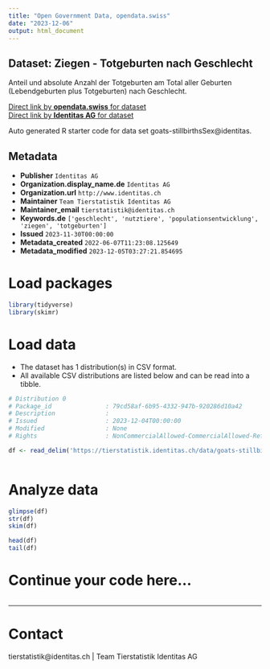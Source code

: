 ```yaml
---
title: "Open Government Data, opendata.swiss"
date: "2023-12-06"
output: html_document
---
```


## Dataset: Ziegen - Totgeburten nach Geschlecht

Anteil und absolute Anzahl der Totgeburten am Total aller Geburten (Lebendgeburten plus Totgeburten) nach Geschlecht.

[Direct link by **opendata.swiss** for dataset](https://opendata.swiss/de/dataset/ziegen-totgeburten-nach-geschlecht)<br>
[Direct link by **Identitas AG** for dataset](https://tierstatistik.identitas.ch/)

Auto generated R starter code for data set goats-stillbirthsSex@identitas.

## Metadata

- **Publisher** `Identitas AG`
- **Organization.display_name.de** `Identitas AG`
- **Organization.url** `http://www.identitas.ch`
- **Maintainer** `Team Tierstatistik Identitas AG`
- **Maintainer_email** `tierstatistik@identitas.ch`
- **Keywords.de** `['geschlecht', 'nutztiere', 'populationsentwicklung', 'ziegen', 'totgeburten']`
- **Issued** `2023-11-30T00:00:00`
- **Metadata_created** `2022-06-07T11:23:08.125649`
- **Metadata_modified** `2023-12-05T03:27:21.854695`


# Load packages

```r

library(tidyverse)
library(skimr)

```

# Load data

-   The dataset has 1 distribution(s) in CSV format.
-   All available CSV distributions are listed below and can be read into a tibble.

```r

# Distribution 0
# Package_id               : 79cd58af-6b95-4332-947b-920286d10a42
# Description              : 
# Issued                   : 2023-12-04T00:00:00
# Modified                 : None
# Rights                   : NonCommercialAllowed-CommercialAllowed-ReferenceRequired

df <- read_delim('https://tierstatistik.identitas.ch/data/goats-stillbirthsSex.csv')



```

# Analyze data

```r

glimpse(df)
str(df)
skim(df)

head(df)
tail(df)

```

# Continue your code here...

```r

```

------------------------------------------------------------------------

# Contact

tierstatistik@identitas.ch | Team Tierstatistik Identitas AG

